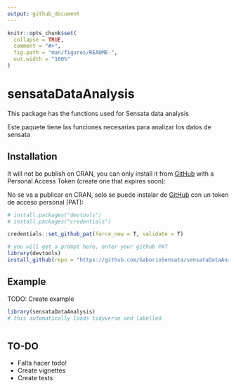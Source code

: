 ```yaml
---
output: github_document
---
```


<!-- README.md is generated from README.Rmd. Please edit that file -->

```r
knitr::opts_chunk$set(
  collapse = TRUE,
  comment = "#>",
  fig.path = "man/figures/README-",
  out.width = "100%"
)
```

# sensataDataAnalysis

<!-- badges: start -->
<!-- badges: end -->


This package has the functions used for Sensata data analysis

Este paquete tiene las funciones necesarias para analizar los datos de sensata

## Installation

It will not be publish on CRAN, you can only install it from [GitHub](https://github.com/) with a Personal Access Token (create one that expires soon):

No se va a publicar en CRAN, solo se puede instalar de [GitHub](https://github.com/) con un token de acceso personal (PAT):


``` r
# install.packages("devtools")
# install.packages("credentials")

credentials::set_github_pat(force_new = T, validate = T)

# you will get a prompt here, enter your github PAT
library(devtools)
install_github(repo = "https://github.com/GaborioSensata/sensataDataAnalysis", ref = "main", auth_token = github_pat())
```

## Example

TODO: Create example

```r
library(sensataDataAnalysis)
# this automatically loads tidyverse and labelled



```

## TO-DO
- Falta hacer todo!
- Create vignettes
- Create tests
